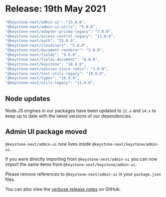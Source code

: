 
# Release: 19th May 2021

```typescript
"@keystone-next/admin-ui": "15.0.0",
"@keystone-next/admin-ui-utils": "5.0.0",
"@keystone-next/adapter-prisma-legacy": "7.0.0",
"@keystone-next/access-control-legacy": "11.0.0",
"@keystone-next/auth": "25.0.0",
"@keystone-next/cloudinary": "5.0.0",
"@keystone-next/document-renderer": "3.0.0",
"@keystone-next/fields": "9.0.0",
"@keystone-next/fields-document": "6.0.0",
"@keystone-next/keystone": "18.0.0",
"@keystone-next/session-store-redis": "3.0.0",
"@keystone-next/test-utils-legacy": "19.0.0",
"@keystone-next/types": "18.0.0",
"@keystone-next/utils-legacy": "11.0.0",
```

## Node updates <Emoji symbol="🚀" alt="rocket"/>

Node.JS engines in our packages have been updated to `12.x` and `14.x` to keep up to date with the latest versions of our dependencies.

## Admin UI package moved <Emoji symbol="🚚" alt="moving truck"/>

`@keystone-next/admin-ui` now lives inside `@keystone-next/keystone/admin-ui`.

If you were directly importing from `@keystone-next/admin-ui` you can now import the same items from `@keystone-next/keystone/admin-ui`.

<Emoji symbol="⚠️" alt="warning"/> Please remove references to `@keystone-next/admin-ui` in your `package.json` files.

You can also view the [verbose release notes](https://github.com/keystonejs/keystone/releases/tag/2021-05-19) on GitHub.

